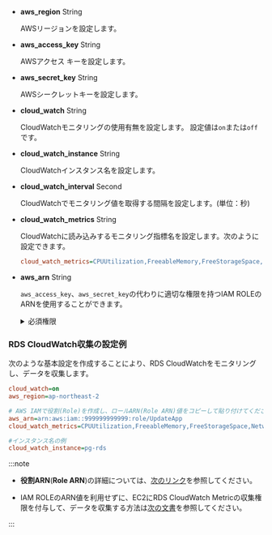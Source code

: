 - **aws_region** <span class='type'>String</span>

  AWSリージョンを設定します。

- **aws_access_key** <span class='type'>String</span>

  AWSアクセス キーを設定します。

- **aws_secret_key** <span class='type'>String</span>

  AWSシークレットキーを設定します。

- **cloud_watch** <span class='type'>String</span>

  CloudWatchモニタリングの使用有無を設定します。 設定値は`on`または`off`です。

- **cloud_watch_instance** <span class='type'>String</span>

  CloudWatchインスタンス名を設定します。

- **cloud_watch_interval** <span class='type'>Second</span>

  CloudWatchでモニタリング値を取得する間隔を設定します。(単位：秒)

- **cloud_watch_metrics** <span class='type'>String</span>

  CloudWatchに読み込みするモニタリング指標名を設定します。次のように設定できます。

  ```ini
  cloud_watch_metrics=CPUUtilization,FreeableMemory,FreeStorageSpace,NetworkTransmitThroughput,NetworkReceiveThroughput
  ```

- **aws_arn** <span class='type'>String</span>

  `aws_access_key`、`aws_secret_key`の代わりに適切な権限を持つIAM ROLEのARNを使用することができます。

  <details>
  <summary>必須権限</summary>

  ROLEには、次のアクセス権限(Policy)が必要です。

  | 権限                                | 権限内容                                |
  | --------------------------------- | ----------------------------------- |
  | rds:DescribeDBInstances           | インスタンスクラスの情報収集                      |
  | rds:DescribeDBClusters            | autoscale使用時クラスターから情報収集             |
  | rds:DescribeDBLogFiles            | CloudWatchログ収集                      |
  | rds:DownloadDBLogFilePortion      | CloudWatchログ収集                      |
  | ec2:DescribeInstanceTypes         | インスタンスクラスに対応するcpu数を収集               |
  | elasticache:DescribeCacheClusters | elasticacheを利用する場合時、インスタンスクラスの情報を収集 |
  | cloudwatch:ListMetrics            | CloudWatch指標一覧を収集                   |
  | cloudwatch:GetMetricStatistics    | CloudWatch指標から値を収集                  |
  | logs:DescribeLogStreams           | CloudWatchログ収集(掲示されたログ機能を使用する場合)    |
  | logs:GetLogEvents                 | CloudWatchログ収集(掲示されたログ機能を使用する場合)    |

  </details>

### RDS CloudWatch収集の設定例

次のような基本設定を作成することにより、RDS CloudWatchをモニタリングし、データを収集します。

```ini title='whatap.conf'
cloud_watch=on
aws_region=ap-northeast-2

# AWS IAMで役割(Role)を作成し、ロールARN(Role ARN)値をコピーして貼り付けてください。
aws_arn=arn:aws:iam::999999999999:role/UpdateApp
cloud_watch_metrics=CPUUtilization,FreeableMemory,FreeStorageSpace,NetworkTransmitThroughput,NetworkReceiveThroughput

#インスタンス名の例
cloud_watch_instance=pg-rds 
```

:::note

- **役割ARN**(**Role ARN**)の詳細については、[次のリンク](https://docs.aws.amazon.com/IAM/latest/UserGuide/tutorial_cross-account-with-roles.html)を参照してください。

- IAM ROLEのARN値を利用せずに、EC2にRDS CloudWatch Metricの収集権限を付与して、データを収集する方法は[次の文書](../reference/cloudwatch-metric-guide)を参照してください。

:::

